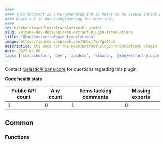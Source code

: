 ```yaml
---
####
#### This document is auto-generated and is meant to be viewed inside our experimental, new docs system.
#### Reach out in #docs-engineering for more info.
####
id: kibKbnExtractPluginTranslationsPluginApi
slug: /kibana-dev-docs/api/kbn-extract-plugin-translations
title: "@kbn/extract-plugin-translations"
image: https://source.unsplash.com/400x175/?github
description: API docs for the @kbn/extract-plugin-translations plugin
date: 2025-09-08
tags: ['contributor', 'dev', 'apidocs', 'kibana', '@kbn/extract-plugin-translations']
---
```




Contact [@elastic/kibana-core](https://github.com/orgs/elastic/teams/kibana-core) for questions regarding this plugin.

**Code health stats**

| Public API count  | Any count | Items lacking comments | Missing exports |
|-------------------|-----------|------------------------|-----------------|
| 1 | 0 | 1 | 0 |

## Common

### Functions
<DocDefinitionList data={kbnExtractPluginTranslationsObj.common.functions}/>

